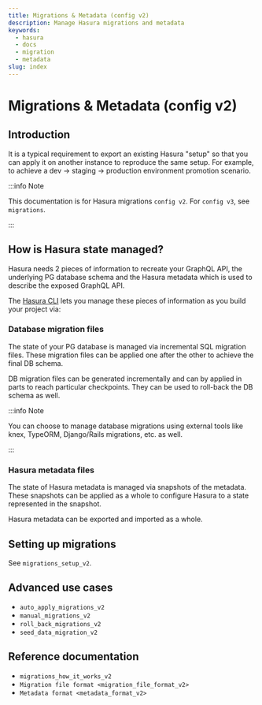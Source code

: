 ```yaml
---
title: Migrations & Metadata (config v2)
description: Manage Hasura migrations and metadata
keywords:
  - hasura
  - docs
  - migration
  - metadata
slug: index
---
```


# Migrations & Metadata (config v2)

## Introduction

It is a typical requirement to export an existing Hasura "setup" so that
you can apply it on another instance to reproduce the same setup. For
example, to achieve a dev -> staging -> production environment promotion
scenario.

:::info Note

This documentation is for Hasura migrations `config v2`.
For `config v3`, see `migrations`.

:::

## How is Hasura state managed?

Hasura needs 2 pieces of information to recreate your GraphQL API, the
underlying PG database schema and the Hasura metadata which is used to
describe the exposed GraphQL API.

The [Hasura CLI](/graphql/core/hasura-cli/index.mdx) lets you manage these pieces of
information as you build your project via:

### Database migration files

The state of your PG database is managed via incremental SQL migration
files. These migration files can be applied one after the other to
achieve the final DB schema.

DB migration files can be generated incrementally and can by applied in
parts to reach particular checkpoints. They can be used to roll-back the
DB schema as well.

:::info Note

You can choose to manage database migrations using external tools like
knex, TypeORM, Django/Rails migrations, etc. as well.

:::

### Hasura metadata files

The state of Hasura metadata is managed via snapshots of the metadata.
These snapshots can be applied as a whole to configure Hasura to a state
represented in the snapshot.

Hasura metadata can be exported and imported as a whole.

## Setting up migrations

See `migrations_setup_v2`.

## Advanced use cases

- `auto_apply_migrations_v2`
- `manual_migrations_v2`
- `roll_back_migrations_v2`
- `seed_data_migration_v2`

## Reference documentation

- `migrations_how_it_works_v2`
- `Migration file format <migration_file_format_v2>`
- `Metadata format <metadata_format_v2>`

